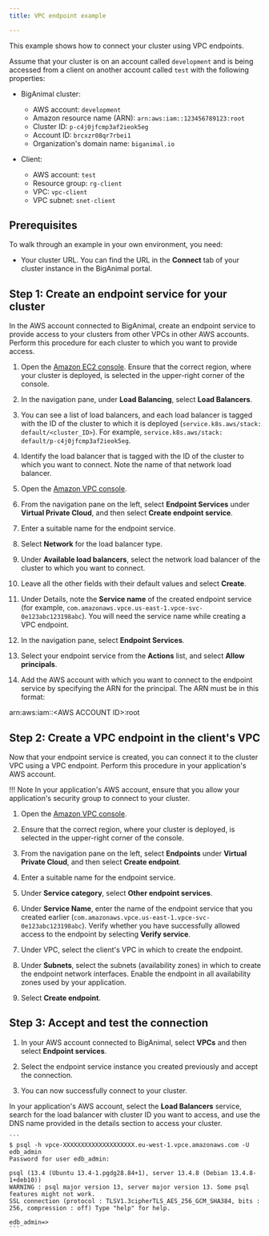 ```yaml
---
title: VPC endpoint example

---
```


This example shows how to connect your cluster using VPC endpoints.

Assume that your cluster is on an account called `development` and is being accessed from a client on another account called `test` with the following properties:

-   BigAnimal cluster:
    -   AWS account: `development`
    -   Amazon resource name (ARN): `arn:aws:iam::123456789123:root`
    -   Cluster ID: `p-c4j0jfcmp3af2ieok5eg` 
    -   Account ID: `brcxzr08qr7rbei1` 
    -   Organization's domain name: `biganimal.io`

-   Client:
    -   AWS account: `test`
    -   Resource group: `rg-client`
    -   VPC: `vpc-client`
    -   VPC subnet: `snet-client`

## Prerequisites

To walk through an example in your own environment, you need:

- Your cluster URL. You can find the URL in the **Connect** tab of your cluster instance in the BigAnimal portal.


## Step 1: Create an endpoint service for your cluster

In the AWS account connected to BigAnimal, create an endpoint service to provide access to your clusters from other VPCs in other AWS accounts. Perform this procedure for each cluster to which you want to provide access.

1. Open the [Amazon EC2 console](https://console.aws.amazon.com/ec2/). Ensure that the correct region, where your cluster is deployed, is selected in the upper-right corner of the console.

1. In the navigation pane, under **Load Balancing**, select **Load Balancers**.

1. You can see a list of load balancers, and each load balancer is tagged with the ID of the cluster to which it is deployed (`service.k8s.aws/stack: default/<cluster_ID>`). For example, `service.k8s.aws/stack: default/p-c4j0jfcmp3af2ieok5eg`.

1. Identify the load balancer that is tagged with the ID of the cluster to which you want to connect. Note the name of that network load balancer.

1. Open the [Amazon VPC console](https://console.aws.amazon.com/vpc/). 

1. From the navigation pane on the left, select **Endpoint Services** under **Virtual Private Cloud**, and then select **Create endpoint service**.

1. Enter a suitable name for the endpoint service.

1. Select **Network** for the load balancer type.

1. Under **Available load balancers**, select the network load balancer of the cluster to which you want to connect. 
 
1. Leave all the other fields with their default values and select **Create**. 

1. Under Details, note the **Service name** of the created endpoint service (for example, `com.amazonaws.vpce.us-east-1.vpce-svc-0e123abc123198abc`). You will need the service name while creating a VPC endpoint.

1. In the navigation pane, select **Endpoint Services**.

1. Select your endpoint service from the **Actions** list, and select **Allow principals**.
 
1. Add the AWS account with which you want to connect to the endpoint service by specifying the ARN for the principal. The ARN must be in this format:

 arn:aws:iam::&lt;AWS ACCOUNT ID&gt;:root


## Step 2: Create a VPC endpoint in the client's VPC

Now that your endpoint service is created, you can connect it to the cluster VPC using a VPC endpoint. Perform this procedure in your application's AWS account. 

!!! Note
   In your application's AWS account, ensure that you allow your application's security group to connect to your cluster.

1. Open the [Amazon VPC console](https://console.aws.amazon.com/vpc/).

1. Ensure that the correct region, where your cluster is deployed, is selected in the upper-right corner of the console.

1. From the navigation pane on the left, select **Endpoints** under **Virtual Private Cloud**, and then select **Create endpoint**.

1. Enter a suitable name for the endpoint service.

1. Under **Service category**, select **Other endpoint services**.

1. Under **Service Name**, enter the name of the endpoint service that you created earlier (`com.amazonaws.vpce.us-east-1.vpce-svc-0e123abc123198abc`). Verify whether you have successfully allowed access to the endpoint by selecting **Verify service**.

1. Under VPC, select the client's VPC in which to create the endpoint. 

1. Under **Subnets**, select the subnets (availability zones) in which to create the endpoint network interfaces. Enable the endpoint in all availability zones used by your application.

1. Select **Create endpoint**.

## Step 3: Accept and test the connection

1. In your AWS account connected to BigAnimal, select **VPCs** and then select **Endpoint services**. 

1. Select the endpoint service instance you created previously and accept the connection. 

1. You can now successfully connect to your cluster.

 In your application's AWS account, select the **Load Balancers** service, search for the load balancer with cluster ID you want to access, and use the DNS name provided in the details section to access your cluster.

    ```     
    $ psql -h vpce-XXXXXXXXXXXXXXXXXXXX.eu-west-1.vpce.amazonaws.com -U edb_admin      
    Password for user edb_admin: 

    psql (13.4 (Ubuntu 13.4-1.pgdg28.84+1), server 13.4.8 (Debian 13.4.8-1+deb10)) 
    WARNING : psql major version 13, server major version 13. Some psql features might not work. 
    SSL connection (protocol : TLSV1.3cipherTLS_AES_256_GCM_SHA384, bits : 256, compression : off) Type "help" for help. 

    edb_admin=>
    ``` 
